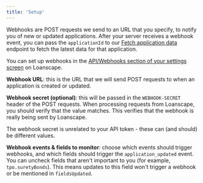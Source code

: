 ```yaml
---
title: 'Setup'
---
```


Webhooks are POST requests we send to an URL that you specify, to notify you of new or updated applications. After your server receives a webhook event, you can pass the `applicationId` to our [Fetch application data](/api-reference/endpoint/get_application) endpoint to fetch the latest data for that application.

You can set up webhooks in the [API/Webhooks section of your settings screen](https://app.loanscape.io/dashboard/settings/developers) on Loanscape.

**Webhook URL**: this is the URL that we will send POST requests to when an application is created or updated.

**Webhook secret (optional)**: this will be passed in the `WEBHOOK-SECRET` header of the POST requests. When processing requests from Loanscape, you should verify that the value matches. This verifies that the webhook is really being sent by Loanscape.

<Info>
  The webhook secret is unrelated to your API token - these can (and should) be different values.
</Info>

**Webhook events & fields to monitor**: choose which events should trigger webhooks, and which fields should trigger the `application_updated` event. You can uncheck fields that aren't important to you (for example, `tpo.suretyBonds`). This means updates to this field won't trigger a webhook or be mentioned in `fieldsUpdated`.
